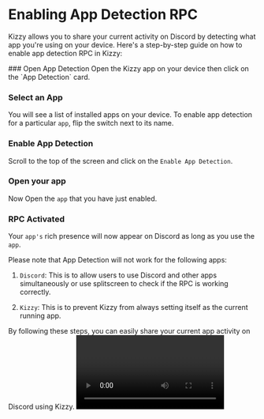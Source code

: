 # Enabling App Detection RPC


Kizzy allows you to share your current activity on Discord by detecting what app you're using on your device. Here's a step-by-step guide on how to enable app detection RPC in Kizzy:

<div className="steps-container">
### Open App Detection 
Open the Kizzy app on your device then click on the `App Detection` card.

### Select an App 
You will see a list of installed apps on your device. To enable app detection for a particular `app`, flip the switch next to its name.

### Enable App Detection
Scroll to the top of the screen and click on the `Enable App Detection`.

### Open your app 
Now Open the `app` that you have just enabled.
### RPC Activated 
Your `app's` rich presence will now appear on Discord as long as you use the `app`.

</div>
<Callout type='info'>
Please note that App Detection will not work for the following apps:

1. `Discord`: This is to allow users to use Discord and other apps simultaneously or use splitscreen to check if the RPC is working correctly.

2. `Kizzy`: This is to prevent Kizzy from always setting itself as the current running app.

</Callout>
By following these steps, you can easily share your current app activity on Discord using Kizzy.

<Video url="/rpc/apps-rpc.gif"/>
